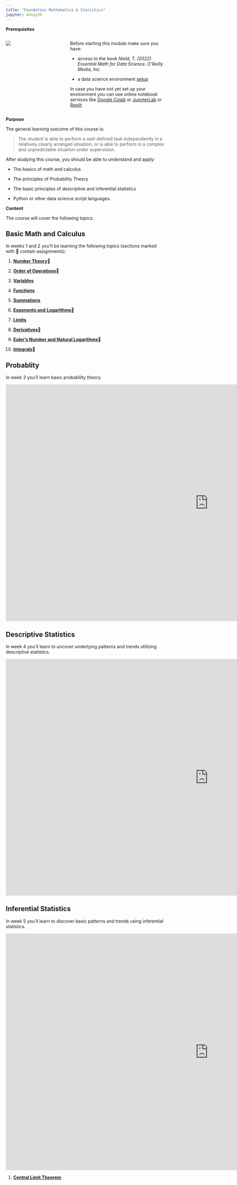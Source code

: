 ```yaml
---
title: "Foundation Mathematics & Statistics"
jupyter: envpy39
---
```


**Prerequisites**

::: columns
::: {.column width="30%"}
![](images/bookcover.jpeg)
:::

::: {.column width="5%"}
:::

::: {.column width="65%"}
Before starting this module make sure you have:

-   access to the book *Nield, T. (2022). Essential Math for Data Science. O'Reilly Media, Inc.*

-   a data science environment [setup](https://businessdatasolutions.github.io/datamining-course/book/setup.html){target="_blank"}

In case you have not yet set up your environment you can use online notebook services like [Google Colab](https://youtu.be/inN8seMm7UI){target="_blank"} or [JupyterLab](https://jupyter.org/try-jupyter/lab/?path=notebooks%2FIntro.ipynb){target="_blank"} or [Replit](https://replit.com/){target="_blank"}
:::
:::

**Purpose**

The general learning outcome of this course is:

> The student is able to perform a well-defined task independently in a relatively clearly arranged situation, or is able to perform in a complex and unpredictable situation under supervision.

After studying this course, you should be able to understand and apply:

-   The basics of math and calculus

-   The principles of Probability Theory

-   The basic principles of descriptive and inferential statistics

-   Python or other data science script languages.

**Content**

The course will cover the following topics.

::: panel-tabset
## Basic Math and Calculus

In weeks 1 and 2 you'll be learning the following topics (sections marked with 🤔 contain assignments):

1.  [**Number Theory**](numbertheory.html)🤔

2.  [**Order of Operations**](orderofoperations.html)🤔

3.  [**Variables**](variables.html)

4.  [**Functions**](functions.html)

5.  [**Summations**](summations.html)

6.  [**Exponents and** **Logarithms**](exponentslogs.html)🤔

7.  [**Limits**](limits.html)

8.  [**Derivatives**](derivatives.html)🤔

9.  [**Euler's Number and Natural Logarithms**](euler.html)🤔

10. [**Integrals**](integrals.html)🤔

## Probablity

In week 3 you'll learn basic probability theory.

```{=html}
<div class="ratio ratio-16x9 m-5 w-75">
<iframe src="https://docs.google.com/presentation/d/e/2PACX-1vT3SvnxWTorB-cR-6rGYE3hqkxuXI-L_IUhY7UbDO6oKCgEaJZeAOrbu0gQMl6uPQ/embed?start=false&loop=false&delayms=3000" frameborder="0" width="1280" height="749" allowfullscreen="true" mozallowfullscreen="true" webkitallowfullscreen="true"></iframe>
</div>
```
## Descriptive Statistics

In week 4 you'll learn to uncover underlying patterns and trends utilizing descriptive statistics.

```{=html}
<div class="ratio ratio-16x9 m-5 w-75">
<iframe src="https://docs.google.com/presentation/d/e/2PACX-1vTx1rlS1NFArG2x_R3QVix2mMwmzWHbNcjiBhwSUgeazOtdKLCZA4Wm12g-syT2vw/embed?start=false&loop=false&delayms=3000" frameborder="0" width="1280" height="749" allowfullscreen="true" mozallowfullscreen="true" webkitallowfullscreen="true"></iframe>
</div>
```
## Inferential Statistics

In week 5 you'll learn to discover basic patterns and trends using inferential statistics.

```{=html}
<div class="ratio ratio-16x9 m-5 w-75">
<iframe src="https://docs.google.com/presentation/d/e/2PACX-1vQeWOtUl7-85zg4N2Om65w2ywjFiZvxRFWUdT-E9axM1V3JRo-sk491Zx8bLN_pdQ/embed?start=false&loop=false&delayms=3000" frameborder="0" width="1280" height="749" allowfullscreen="true" mozallowfullscreen="true" webkitallowfullscreen="true"></iframe>
</div>
```
1.  [**Central Limit Theorem**](clt.html)
:::

